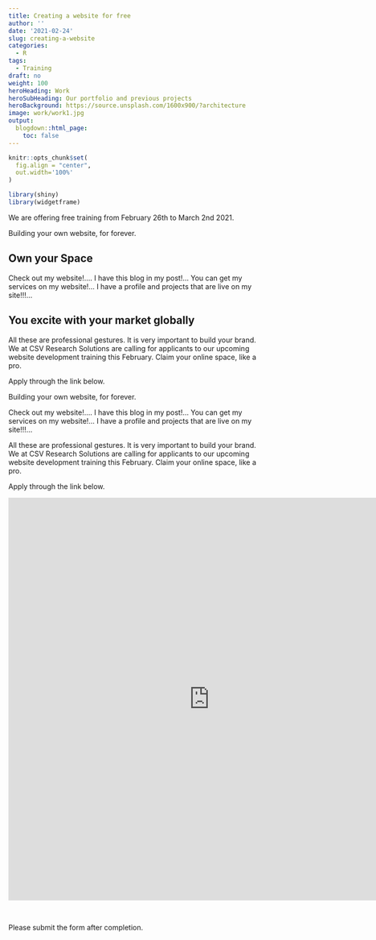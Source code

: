 ```yaml
---
title: Creating a website for free
author: ''
date: '2021-02-24'
slug: creating-a-website
categories:
  - R
tags:
  - Training
draft: no
weight: 100
heroHeading: Work
heroSubHeading: Our portfolio and previous projects
heroBackground: https://source.unsplash.com/1600x900/?architecture
image: work/work1.jpg
output:
  blogdown::html_page:
    toc: false
---
```


```r
knitr::opts_chunk$set(
  fig.align = "center",
  out.width='100%'
)

library(shiny)
library(widgetframe)
```

We are offering free training from February 26th to March 2nd 2021.

Building your own website, for forever.

## Own your Space

Check out my website!.... I have this blog in my post!... You can get my services on my website!... I have a profile and projects that are live on my site!!!...

## You excite with your market globally

All these are professional gestures. It is very important to build your brand. We at CSV Research Solutions are calling for applicants to our upcoming website development training this February. Claim your online space, like a pro.

Apply through the link below.

Building your own website, for forever.

Check out my website!.... I have this blog in my post!... You can get my services on my website!... I have a profile and projects that are live on my site!!!...

All these are professional gestures. It is very important to build your brand. We at CSV Research Solutions are calling for applicants to our upcoming website development training this February. Claim your online space, like a pro.

Apply through the link below.


<iframe height="800" width="800" frameborder="no" src="https://ee.kobotoolbox.org/i/69E4LxpN/"> </iframe>

<br>


Please submit the form after completion.
